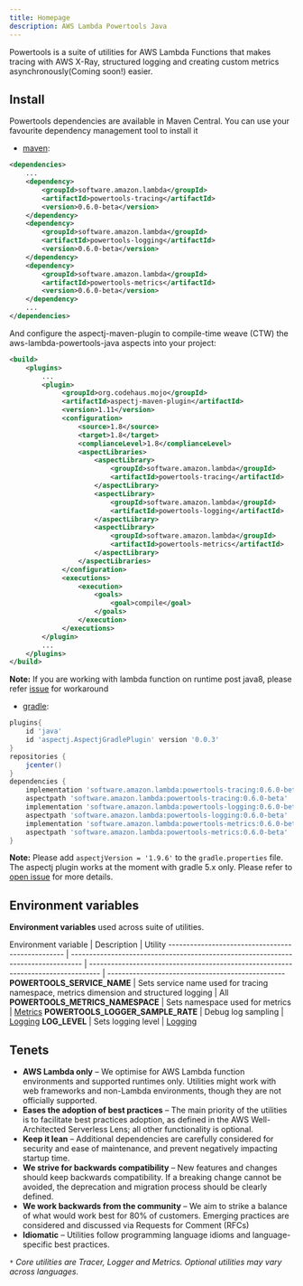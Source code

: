 ```yaml
---
title: Homepage
description: AWS Lambda Powertools Java
---
```


Powertools is a suite of utilities for AWS Lambda Functions that makes tracing with AWS X-Ray, structured logging and creating custom metrics asynchronously(Coming soon!) easier.

## Install

Powertools dependencies are available in Maven Central. You can use your favourite dependency management tool to install it

* [maven](https://maven.apache.org/):
```xml
<dependencies>
    ...
    <dependency>
        <groupId>software.amazon.lambda</groupId>
        <artifactId>powertools-tracing</artifactId>
        <version>0.6.0-beta</version>
    </dependency>
    <dependency>
        <groupId>software.amazon.lambda</groupId>
        <artifactId>powertools-logging</artifactId>
        <version>0.6.0-beta</version>
    </dependency>
    <dependency>
        <groupId>software.amazon.lambda</groupId>
        <artifactId>powertools-metrics</artifactId>
        <version>0.6.0-beta</version>
    </dependency>
    ...
</dependencies>
```

And configure the aspectj-maven-plugin to compile-time weave (CTW) the aws-lambda-powertools-java aspects into your project:

```xml
<build>
    <plugins>
        ...
        <plugin>
             <groupId>org.codehaus.mojo</groupId>
             <artifactId>aspectj-maven-plugin</artifactId>
             <version>1.11</version>
             <configuration>
                 <source>1.8</source>
                 <target>1.8</target>
                 <complianceLevel>1.8</complianceLevel>
                 <aspectLibraries>
                     <aspectLibrary>
                         <groupId>software.amazon.lambda</groupId>
                         <artifactId>powertools-tracing</artifactId>
                     </aspectLibrary>
                     <aspectLibrary>
                         <groupId>software.amazon.lambda</groupId>
                         <artifactId>powertools-logging</artifactId>
                     </aspectLibrary>
                     <aspectLibrary>
                         <groupId>software.amazon.lambda</groupId>
                         <artifactId>powertools-metrics</artifactId>
                     </aspectLibrary>
                 </aspectLibraries>
             </configuration>
             <executions>
                 <execution>
                     <goals>
                         <goal>compile</goal>
                     </goals>
                 </execution>
             </executions>
        </plugin>
        ...
    </plugins>
</build>
```
**Note:** If you are working with lambda function on runtime post java8, please refer [issue](https://github.com/awslabs/aws-lambda-powertools-java/issues/50) for workaround

* [gradle](https://gradle.org):
```groovy
plugins{
    id 'java'
    id 'aspectj.AspectjGradlePlugin' version '0.0.3'
}
repositories {
    jcenter()
}
dependencies {
    implementation 'software.amazon.lambda:powertools-tracing:0.6.0-beta'
    aspectpath 'software.amazon.lambda:powertools-tracing:0.6.0-beta'
    implementation 'software.amazon.lambda:powertools-logging:0.6.0-beta'
    aspectpath 'software.amazon.lambda:powertools-logging:0.6.0-beta'
    implementation 'software.amazon.lambda:powertools-metrics:0.6.0-beta'
    aspectpath 'software.amazon.lambda:powertools-metrics:0.6.0-beta'
}
```

**Note:** Please add `aspectjVersion = '1.9.6'` to the `gradle.properties` file. The aspectj plugin works at the moment with gradle 5.x only.
Please refer to [open issue](https://github.com/awslabs/aws-lambda-powertools-java/issues/146) for more details.

## Environment variables

**Environment variables** used across suite of utilities.

Environment variable | Description | Utility
------------------------------------------------- | --------------------------------------------------------------------------------- | --------------------------------------------------------------------------------- | -------------------------------------------------
**POWERTOOLS_SERVICE_NAME** | Sets service name used for tracing namespace, metrics dimension and structured logging | All
**POWERTOOLS_METRICS_NAMESPACE** | Sets namespace used for metrics | [Metrics](./core/metrics)
**POWERTOOLS_LOGGER_SAMPLE_RATE** | Debug log sampling | [Logging](./core/logging)
**LOG_LEVEL** | Sets logging level | [Logging](./core/logger)

## Tenets

* **AWS Lambda only** – We optimise for AWS Lambda function environments and supported runtimes only. Utilities might work with web frameworks and non-Lambda environments, though they are not officially supported.
* **Eases the adoption of best practices** – The main priority of the utilities is to facilitate best practices adoption, as defined in the AWS Well-Architected Serverless Lens; all other functionality is optional.
* **Keep it lean** – Additional dependencies are carefully considered for security and ease of maintenance, and prevent negatively impacting startup time.
* **We strive for backwards compatibility** – New features and changes should keep backwards compatibility. If a breaking change cannot be avoided, the deprecation and migration process should be clearly defined.
* **We work backwards from the community** – We aim to strike a balance of what would work best for 80% of customers. Emerging practices are considered and discussed via Requests for Comment (RFCs)
* **Idiomatic** – Utilities follow programming language idioms and language-specific best practices.

_`*` Core utilities are Tracer, Logger and Metrics. Optional utilities may vary across languages._